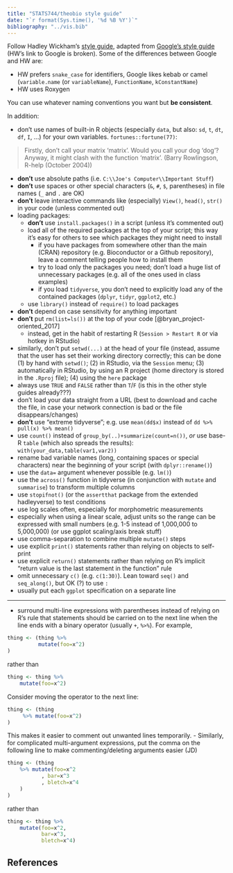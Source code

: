 ```yaml
---
title: "STATS744/theobio style guide"
date: "`r format(Sys.time(), '%d %B %Y')`"
bibliography: "../vis.bib"
---
```


<!-- FIXME: why do square brackets get mangled??? -->

Follow Hadley Wickham's [style guide](http://adv-r.had.co.nz/Style.html), adapted from [Google's style guide](https://google.github.io/styleguide/Rguide.xml) (HW's link to Google is broken). Some of the differences between Google and HW are:

- HW prefers `snake_case` for identifiers, Google likes kebab or camel (`variable.name` (or `variableName`), `FunctionName`, `kConstantName`)
- HW uses Roxygen

You can use whatever naming conventions you want but **be consistent**.

In addition:

- don't use names of built-in R objects (especially `data`, but also: `sd`, `t`, `dt`, `df`, `I`, ...) for your own variables. `fortunes::fortune(77)`:

> Firstly, don't call your matrix 'matrix'. Would you call your dog 'dog'? Anyway, it might clash with the function 'matrix'. (Barry Rowlingson, R-help (October 2004))

- **don't** use absolute paths (i.e. `C:\\Joe's Computer\\Important Stuff`)
- **don't** use spaces or other special characters (`&`, `#`, `$`, parentheses) in file names (`_` and `.` are OK)
- **don't** leave interactive commands like (especially) `View()`, `head()`, `str()` in your code (unless commented out)
- loading packages:
	- **don't** use `install.packages()` in a script (unless it's commented out)	
	- load all of the required packages at the top of your script; this way it's easy for others to see which packages they might need to install
	     - if you have packages from somewhere other than the main (CRAN) repository (e.g. Bioconductor or a Github repository), leave a comment telling people how to install them
	 	- try to load only the packages you need; don't load a huge list of unnecessary packages (e.g. all of the ones used in class examples)
		- if you load `tidyverse`, you don't need to explicitly load any of the contained packages (`dplyr`, `tidyr`, `ggplot2`, etc.)
    - use `library()` instead of `require()` to load packages
- **don't** depend on case sensitivity for anything important
- **don't** put `rm(list=ls())` at the top of your code [@bryan_project-oriented_2017]
	- instead, get in the habit of restarting R (`Session > Restart R` or via hotkey in RStudio)
- similarly, don't put `setwd(...)` at the head of your file (instead, assume that the user has set their working directory correctly; this can be done (1) by hand with `setwd()`; (2) in RStudio, via the `Session` menu; (3) automatically in RStudio, by using an R project (home directory is stored in the `.Rproj` file); (4) using the `here` package	
- always use `TRUE` and `FALSE` rather than `T`/`F` (is this in the other style guides already???)
- don't load your data straight from a URL (best to download and cache the file, in case your network connection is bad or the file disappears/changes)
- **don't** use "extreme tidyverse"; e.g. use `mean(dd$x)` instead of `dd %>% pull(x) %>% mean()`
- use `count()` instead of `group_by(..)+summarize(count=n())`, *or* use base-R `table` (which also spreads the results): `with(your_data,table(var1,var2))`
- rename bad variable names (long, containing spaces or special characters) near the beginning of your script (with `dplyr::rename()`)
- use the `data=` argument whenever possible (e.g. `lm()`)
- use the `across()` function in tidyverse (in conjunction with `mutate` and `summarise`) to transform multiple columns
- use `stopifnot()` (or the `assertthat` package from the extended hadleyverse) to test conditions
- use log scales often, especially for morphometric measurements
- especially when using a linear scale, adjust units so the range can be expressed with small numbers (e.g. 1-5 instead of 1,000,000 to 5,000,000) (or use ggplot scaling/axis break stuff)
- use comma-separation to combine multiple `mutate()` steps
- use explicit `print()` statements rather than relying on objects to self-print
- use explicit `return()` statements rather than relying on R's implicit "return value is the last statement in the function" rule
- omit unnecessary `c()` (e.g. `c(1:30)`). Lean toward `seq()` and `seq_along()`, but OK (?) to use `:`
- usually put each `ggplot` specification on a separate line

---

- surround multi-line expressions with parentheses instead of relying on R's rule that statements should be carried on to the next line when the line ends with a binary operator (usually `+`, `%>%`). For example,
```r
thing <- (thing %>%
          mutate(foo=x^2)
)
```
rather than
```r
thing <- thing %>%
    mutate(foo=x^2)
```
Consider moving the operator to the next line:
```r
thing <- (thing
     %>% mutate(foo=x^2)
)
```
This makes it easier to comment out unwanted lines temporarily.
- Similarly, for complicated multi-argument expressions, put the comma on the following line to make commenting/deleting arguments easier (JD)
```r
thing <- (thing 
    %>% mutate(foo=x^2
           , bar=x^3
           , bletch=x^4
	)
)
```
rather than
```r
thing <- thing %>%
    mutate(foo=x^2,
           bar=x^3,
           bletch=x^4)
```

## References
